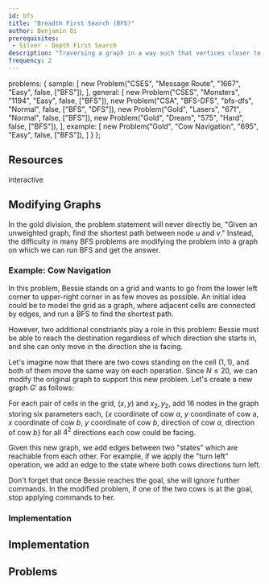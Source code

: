 ```yaml
---
id: bfs
title: "Breadth First Search (BFS)"
author: Benjamin Qi
prerequisites: 
 - Silver - Depth First Search
description: "Traversing a graph in a way such that vertices closer to the starting vertex are processed first."
frequency: 2
---
```



  problems: {
    sample: [
      new Problem("CSES", "Message Route", "1667", "Easy", false, ["BFS"]),
    ],
    general: [
      new Problem("CSES", "Monsters", "1194", "Easy", false, ["BFS"]),
      new Problem("CSA", "BFS-DFS", "bfs-dfs", "Normal", false, ["BFS", "DFS"]),
      new Problem("Gold", "Lasers", "671", "Normal", false, ["BFS"]),
      new Problem("Gold", "Dream", "575", "Hard", false, ["BFS"]),
    ],
    example: [
      new Problem("Gold", "Cow Navigation", "695", "Easy", false, ["BFS"]),
    ]
  }
};

<Problems problems={metadata.problems.sample} />

## Resources

<Resources>
  <Resource source="CSA" title="Breadth First Search" url="breadth_first_search" starred>interactive</Resource>
  <Resource source="CPH" title="12.2 - Breadth-First Search" starred></Resource>
  <Resource source="PAPS" title="12.1 - Breadth-First Search"></Resource>
  <Resource source="KA" title="Breadth First Search and Its Uses" url="https://www.khanacademy.org/computing/computer-science/algorithms/breadth-first-search/a/breadth-first-search-and-its-uses"></Resource>
  <Resource source="cp-algo" title="Breadth First Search" url="graph/breadth-first-search.html"></Resource>
  <Resource source="cp-algo" title="0/1 BFS" url="graph/01_bfs.html"></Resource>
  <Resource source="IUSACO" title="10.4 - Graph Traversal Algorithms"></Resource>
</Resources>

## Modifying Graphs

In the gold division, the problem statement will never directly be, "Given an unweighted graph, find the shortest path between node $u$ and $v$." Instead, the difficulty in many BFS problems are modifying the problem into a graph on which we can run BFS and get the answer.

### Example: Cow Navigation

<Problems problems={metadata.problems.example} />

In this problem, Bessie stands on a grid and wants to go from the lower left corner to upper-right corner in as few moves as possible. An initial idea could be to model the grid as a graph, where adjacent cells are connected by edges, and run a BFS to find the shortest path. 

However, two additional constriants play a role in this problem: Bessie must be able to reach the destination regardless of which direction she starts in, and she can only move in the direction she is facing.

Let's imagine now that there are two cows standing on the cell $(1, 1)$, and both of them move the same way on each operation. Since $N \leq 20$, we can modify the original graph to support this new problem. Let's create a new graph $G'$ as follows:

For each pair of cells in the grid, $(x, y)$ and $x_2, y_2$, add 16 <!-- wow that's a lot --> nodes in the graph storing six parameters each, {$x$ coordinate of cow $a$, $y$ coordinate of cow a, $x$ coordinate of cow $b$, $y$ coordinate of cow $b$, direction of cow $a$, direction of cow $b$} for all $4 ^ 2$ directions each cow could be facing. 

Given this new graph, we add edges between two "states" which are reachable from each other. For example, if we apply the "turn left" operation, we add an edge to the state where both cows directions turn left.

<Warning>
Don't forget that once Bessie reaches the goal, she will ignore further commands. In the modified problem, if one of the two cows is at the goal, stop applying commands to her.
</Warning>

### Implementation
<!-- I really don't want to write Cow Navigation. Anyone have code? -->

<IncompleteSection />

## Implementation

<IncompleteSection />

## Problems

<Problems problems={metadata.problems.general} />